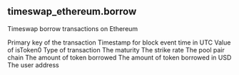 ## timeswap_ethereum.borrow 
Timeswap borrow transactions on Ethereum


<ParamField path="transaction_hash">
Primary key of the transaction
</ParamField>
<ParamField path="Time">
Timestamp for block event time in UTC
</ParamField>
<ParamField path="token_0">
Value of isToken0
</ParamField>
<ParamField path="transaction_type">
Type of transaction
</ParamField>
<ParamField path="maturity">
The maturity
</ParamField>
<ParamField path="strike">
The strike rate
</ParamField>
<ParamField path="pool_pair">
The pool pair
</ParamField>
<ParamField path="Chain">
chain
</ParamField>
<ParamField path="Token_Amount">
The amount of token borrowed
</ParamField>
<ParamField path="USD_Amount">
The amount of token borrowed in USD
</ParamField>
<ParamField path="User">
The user address
</ParamField>
